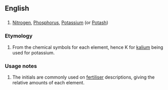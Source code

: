 ==English==
==={{initialism}}===
{{infl|en|initialism}}
#[[nitrogen|Nitrogen]], [[phosphorus|Phosphorus]], [[potassium|Potassium]] (or [[potash|Potash]])
===Etymology===
#From the chemical symbols for each element, hence K for [[kalium]] being used for potassium.
===Usage notes===
#The initials are commonly used on [[fertiliser]] descriptions, giving the relative amounts of each element.